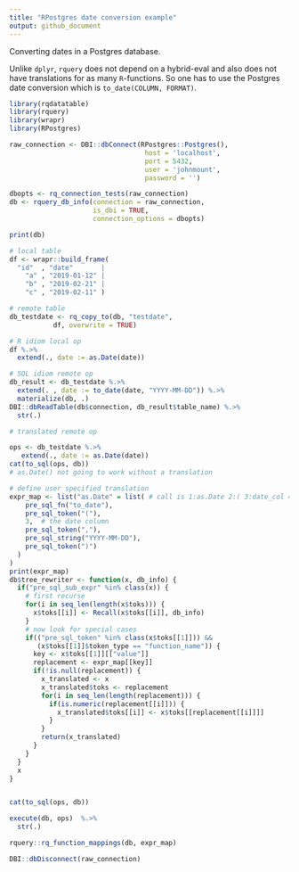```yaml
---
title: "RPostgres date conversion example"
output: github_document
---
```


Converting dates in a Postgres database.

Unlike `dplyr`, `rquery` does not depend on a hybrid-eval and also does not have translations for as many `R`-functions.
So one has to use the Postgres date conversion which is `to_date(COLUMN, FORMAT)`.

```r
library(rqdatatable)
library(rquery)
library(wrapr)
library(RPostgres)

raw_connection <- DBI::dbConnect(RPostgres::Postgres(),
                                  host = 'localhost',
                                  port = 5432,
                                  user = 'johnmount',
                                  password = '')

dbopts <- rq_connection_tests(raw_connection)
db <- rquery_db_info(connection = raw_connection,
                     is_dbi = TRUE,
                     connection_options = dbopts)

print(db)

# local table
df <- wrapr::build_frame(
  "id"  , "date"       |
    "a" , "2019-01-12" |
    "b" , "2019-02-21" |
    "c" , "2019-02-11" )

# remote table
db_testdate <- rq_copy_to(db, "testdate",
           df, overwrite = TRUE)

# R idiom local op
df %.>%
  extend(., date := as.Date(date))

# SQL idiom remote op
db_result <- db_testdate %.>%
  extend(. , date := to_date(date, "YYYY-MM-DD")) %.>%
  materialize(db, .)
DBI::dbReadTable(db$connection, db_result$table_name) %.>%
  str(.)

# translated remote op

ops <- db_testdate %.>%
   extend(., date := as.Date(date))
cat(to_sql(ops, db))
# as.Date() not going to work without a translation

# define user specified translation
expr_map <- list("as.Date" = list( # call is 1:as.Date 2:( 3:date_col 4:)
    pre_sql_fn("to_date"),
    pre_sql_token("("),
    3,  # the date column
    pre_sql_token(","),
    pre_sql_string("YYYY-MM-DD"),
    pre_sql_token(")")
  )
)
print(expr_map)
db$tree_rewriter <- function(x, db_info) {
  if("pre_sql_sub_expr" %in% class(x)) {
    # first recurse
    for(i in seq_len(length(x$toks))) {
      x$toks[[i]] <- Recall(x$toks[[i]], db_info)
    }
    # now look for special cases
    if(("pre_sql_token" %in% class(x$toks[[1]])) &&
       (x$toks[[1]]$token_type == "function_name")) {
      key <- x$toks[[1]][["value"]]
      replacement <- expr_map[[key]]
      if(!is.null(replacement)) {
        x_translated <- x
        x_translated$toks <- replacement
        for(i in seq_len(length(replacement))) {
          if(is.numeric(replacement[[i]])) {
            x_translated$toks[[i]] <- x$toks[[replacement[[i]]]]
          }
        }
        return(x_translated)
      }
    }
  }
  x
}


cat(to_sql(ops, db))

execute(db, ops)  %.>%
  str(.)

rquery::rq_function_mappings(db, expr_map)

DBI::dbDisconnect(raw_connection)
```
